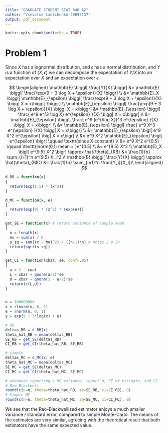 ```yaml
---
title: "GRADUATE STUDENT STAT 840 A2"
author: "Vsevolod Ladtchenko 20895137"
output: pdf_document
---
```


```r
knitr::opts_chunk$set(echo = TRUE)
```

# Problem 1

Since $X$ has a lognormal distribution, and $\epsilon$ has a normal distribution, and $Y$ is a function of $(X, \epsilon)$ we can decompose the expectation of $Y/X$ into an expectation over $X$ and an expectation over $\epsilon$.

$$
\begin{aligned}
\mathbb{E} \biggl[ \frac{Y}{X} \biggr] &= \mathbb{E} \biggl[ \frac{\exp(9 + 3 \log X + \epsilon)}{X} \biggr] \\
&= \mathbb{E}_X \biggl[ \mathbb{E}_{\epsilon} \biggl[ \frac{\exp(9 + 3 \log X + \epsilon)}{X} \bigg| X = x\biggr] \biggr] \\
\mathbb{E}_{\epsilon} \biggl[ \frac{\exp(9 + 3 \log X + \epsilon)}{X} \bigg| X = x\biggr] &= \mathbb{E}_{\epsilon} \biggl[ \frac{ e^9 e^{3 \log X} e^{\epsilon} }{X} \bigg| X = x\biggr] \\
&= \mathbb{E}_{\epsilon} \biggl[ \frac{ e^9 (e^{\log X})^3 e^{\epsilon} }{X} \bigg| X = x\biggr] \\
&= \mathbb{E}_{\epsilon} \biggl[ \frac{ e^9 X^3 e^{\epsilon} }{X} \bigg| X = x\biggr] \\
&= \mathbb{E}_{\epsilon} \bigl[ e^9 X^2 e^{\epsilon}  \big| X = x\bigr] \\
&= e^9 X^2 \mathbb{E}_{\epsilon} \bigl[ e^{\epsilon} \bigr] \qquad \texttt{since X constant} \\
&= e^9 X^2 e^{0.5} \qquad \texttt{lnorm(0,1) mean = }e^{0.5} \\
&= e^{9.5} X^2 \\
\mathbb{E}_X \bigl[ e^{9.5} X^2 \bigr] \approx \hat{\theta}_{RB} &= \frac{1}{n} \sum_{i=1}^n  e^{9.5} X_i^2 \\
\mathbb{E} \biggl[ \frac{Y}{X} \biggr] \approx \hat{\theta}_{MC} &= \frac{1}{n} \sum_{i=1}^n \frac{Y_i}{X_i}\\
\end{aligned}
$$

```r
d_RB = function(x)
{
  return(exp(9.5) * (x^2))
}

d_MC = function(x, e)
{
  return(exp(9) * (x^2) * (exp(e)))
}

get_SE = function(x) # return variance of sample mean
{
  n = length(x)
  mu = sum(x) / n
  s_sq = sum((x - mu)^2) / ((n-1)*n) # notes 2 p 30
  return(sqrt(s_sq))
}

get_CI = function(xbar, se, conf=.95)
{
  a = 1 - conf
  L = xbar + qnorm(a/2)*se
  U = xbar + qnorm(1 - a/2)*se
  return(c(L,U))
}


n = 100000000
x = rlnorm(n, 0, 1)
e = rnorm(n, 0, 1)
y = exp(9 + 3*log(x) + e)

# RB
deltas_RB = d_RB(x)
theta_hat_RB = mean(deltas_RB)
SE_RB = get_SE(deltas_RB)
CI_RB = get_CI(theta_hat_RB, SE_RB)

# simple
deltas_MC = d_MC(x, e)
theta_hat_MC = mean(deltas_MC)
SE_MC = get_SE(deltas_MC)
CI_MC = get_CI(theta_hat_MC, SE_MC)

# whenever reporting a MC estimate, report n, SE of estimate, and CI
# Rao Blackwell
round(c(n=n, theta=theta_hat_RB, se=SE_RB, ci=CI_RB), 0)
# Simple MC
round(c(n=n, theta=theta_hat_MC, se=SE_MC, ci=CI_MC), 0)
```

We see that the Rao-Blackwellized estimator enjoys a much smaller variance / standard error, compared to simple Monte-Carlo. The means of the estimates are very similar, agreeing with the theoretical result that both estimators have the same expected value. 








